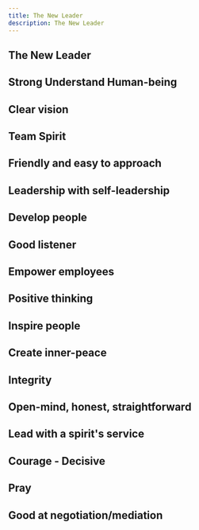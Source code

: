 ```yaml
---
title: The New Leader
description: The New Leader
---
```


## The New Leader

## Strong Understand Human-being

## Clear vision

## Team Spirit

## Friendly and easy to approach

## Leadership with self-leadership

## Develop people

## Good listener

## Empower employees

## Positive thinking

## Inspire people

## Create inner-peace

## Integrity

## Open-mind, honest, straightforward

## Lead with a spirit's service

## Courage - Decisive

## Pray

## Good at negotiation/mediation